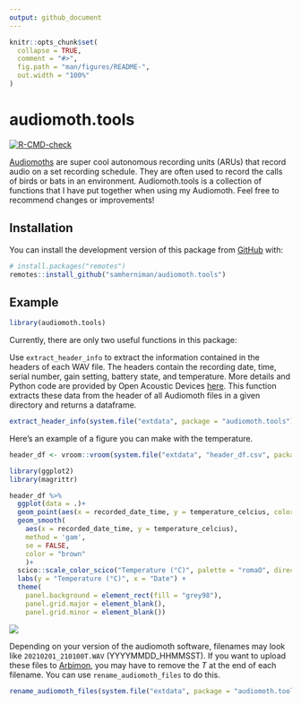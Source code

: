 ```yaml
---
output: github_document
---
```


<!-- README.md is generated from README.Rmd. Please edit that file -->

```r
knitr::opts_chunk$set(
  collapse = TRUE,
  comment = "#>",
  fig.path = "man/figures/README-",
  out.width = "100%"
)
```

# audiomoth.tools

<!-- badges: start -->

[![R-CMD-check](https://github.com/samherniman/audiomoth.tools/workflows/R-CMD-check/badge.svg)](https://github.com/samherniman/audiomoth.tools/actions)
<!-- badges: end -->

[Audiomoths](https://www.openacousticdevices.info/audiomoth) are super cool autonomous recording units (ARUs) that record audio on a set recording schedule. They are often used to record the calls of birds or bats in an environment. Audiomoth.tools is a collection of functions that I have put together when using my Audiomoth. Feel free to recommend changes or improvements!

## Installation

You can install the development version of this package from [GitHub](https://github.com/) with:

``` r
# install.packages("remotes")
remotes::install_github("samherniman/audiomoth.tools")
```

## Example

```r
library(audiomoth.tools)
```

Currently, there are only two useful functions in this package:

Use `extract_header_info` to extract the information contained in the headers of each WAV file. The headers contain the recording date, time, serial number, gain setting, battery state, and temperature. More details and Python code are provided by Open Acoustic Devices [here](https://github.com/OpenAcousticDevices/Application-Notes/blob/master/AudioMoth_Temperature_Measurements.pdf). This function extracts these data from the header of all Audiomoth files in a given directory and returns a dataframe.

```r
extract_header_info(system.file("extdata", package = "audiomoth.tools"), recursive = FALSE)
```

Here's an example of a figure you can make with the temperature.

```r
header_df <- vroom::vroom(system.file("extdata", "header_df.csv", package = "audiomoth.tools"))

library(ggplot2)
library(magrittr)

header_df %>%
  ggplot(data = .)+
  geom_point(aes(x = recorded_date_time, y = temperature_celcius, color = temperature_celcius))+
  geom_smooth(
    aes(x = recorded_date_time, y = temperature_celcius),
    method = 'gam',
    se = FALSE,
    color = "brown"
    )+
  scico::scale_color_scico("Temperature (°C)", palette = "romaO", direction = -1) +
  labs(y = "Temperature (°C)", x = "Date") +
  theme(
    panel.background = element_rect(fill = "grey98"),
    panel.grid.major = element_blank(),
    panel.grid.minor = element_blank())
```

![](man/figures/README-graph-temp-2.png)

Depending on your version of the audiomoth software, filenames may look like `20210201_210100T.WAV` (YYYYMMDD_HHMMSST). If you want to upload these files to [Arbimon](https://arbimon.rfcx.org/), you may have to remove the *T* at the end of each filename. You can use `rename_audiomoth_files` to do this.

```r
rename_audiomoth_files(system.file("extdata", package = "audiomoth.tools"))
```
